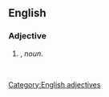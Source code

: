 ==English==

===Adjective===
{{head|en}}

# {{attributive of|griffon vulture|lang=en|nodot=1}}, ''noun''.
#: ''&nbsp;''

[[Category:English adjectives]]